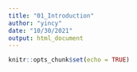 ```yaml
---
title: "01_Introduction"
author: "yincy"
date: "10/30/2021"
output: html_document
---
```


```r
knitr::opts_chunk$set(echo = TRUE)
```

